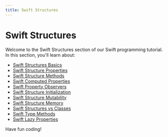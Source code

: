 ```yaml
---
title: Swift Structures
---
```


# Swift Structures

Welcome to the Swift Structures section of our Swift programming tutorial. In this section, you'll learn about:

- [Swift Structures Basics](./0-swift-structures-basics.mdx)
- [Swift Structure Properties](./1-swift-structure-properties.mdx)
- [Swift Structure Methods](./2-swift-structure-methods.mdx)
- [Swift Computed Properties](./3-swift-computed-properties.mdx)
- [Swift Property Observers](./4-swift-property-observers.mdx)
- [Swift Structure Initialization](./5-swift-structure-initialization.mdx)
- [Swift Structure Mutability](./6-swift-structure-mutability.mdx)
- [Swift Structure Memory](./7-swift-structure-memory.mdx)
- [Swift Structures vs Classes](./8-swift-structures-vs-classes.mdx)
- [Swift Type Methods](./9-swift-type-methods.mdx)
- [Swift Lazy Properties](./10-swift-lazy-properties.mdx)

Have fun coding!